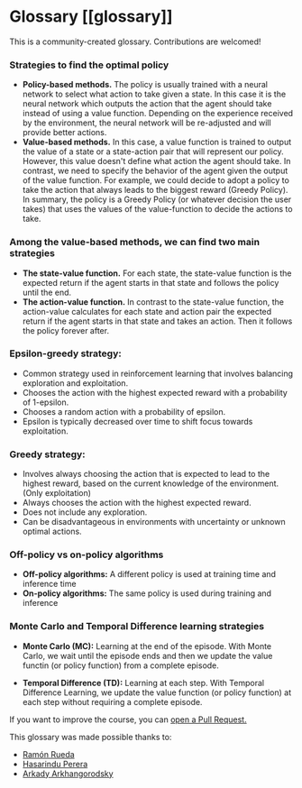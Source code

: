 # Glossary [[glossary]]

This is a community-created glossary. Contributions are welcomed!


### Strategies to find the optimal policy

- **Policy-based methods.** The policy is usually trained with a neural network to select what action to take given a state. In this case it is the neural network which outputs the action that the agent should take instead of using a value function. Depending on the experience received by the environment, the neural network will be re-adjusted and will provide better actions.
- **Value-based methods.** In this case, a value function is trained to output the value of a state or a state-action pair that will represent our policy. However, this value doesn't define what action the agent should take. In contrast, we need to specify the behavior of the agent given the output of the value function. For example, we could decide to adopt a policy to take the action that always leads to the biggest reward (Greedy Policy). In summary, the policy is a Greedy Policy (or whatever decision the user takes) that uses the values of the value-function to decide the actions to take.

### Among the value-based methods, we can find two main strategies

- **The state-value function.** For each state, the state-value function is the expected return if the agent starts in that state and follows the policy until the end.
- **The action-value function.** In contrast to the state-value function, the action-value calculates for each state and action pair the expected return if the agent starts in that state and takes an action. Then it follows the policy forever after.

### Epsilon-greedy strategy:

- Common strategy used in reinforcement learning that involves balancing exploration and exploitation.
- Chooses the action with the highest expected reward with a probability of 1-epsilon.
- Chooses a random action with a probability of epsilon.
- Epsilon is typically decreased over time to shift focus towards exploitation.

### Greedy strategy:

- Involves always choosing the action that is expected to lead to the highest reward, based on the current knowledge of the environment. (Only exploitation)
- Always chooses the action with the highest expected reward.
- Does not include any exploration.
- Can be disadvantageous in environments with uncertainty or unknown optimal actions.

### Off-policy vs on-policy algorithms

- **Off-policy algorithms:** A different policy is used at training time and inference time
- **On-policy algorithms:** The same policy is used during training and inference

### Monte Carlo and Temporal Difference learning strategies

- **Monte Carlo (MC):** Learning at the end of the episode. With Monte Carlo, we wait until the episode ends and then we update the value functin (or policy function) from a complete episode.

- **Temporal Difference (TD):** Learning at each step. With Temporal Difference Learning, we update the value function (or policy function) at each step without requiring a complete episode.

If you want to improve the course, you can [open a Pull Request.](https://github.com/huggingface/deep-rl-class/pulls)

This glossary was made possible thanks to:

- [Ramón Rueda](https://github.com/ramon-rd)
- [Hasarindu Perera](https://github.com/hasarinduperera/)
- [Arkady Arkhangorodsky](https://github.com/arkadyark/)
